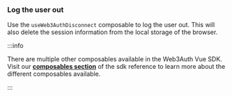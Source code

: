 ### Log the user out

Use the `useWeb3AuthDisconnect` composable to log the user out. This will also delete the session information from the local storage of the browser.

:::info

There are multiple other composables available in the Web3Auth Vue SDK. Visit our [**composables section**](/embedded-wallets/sdk/vue/composables) of the sdk reference to learn more about the different composables available.

:::
